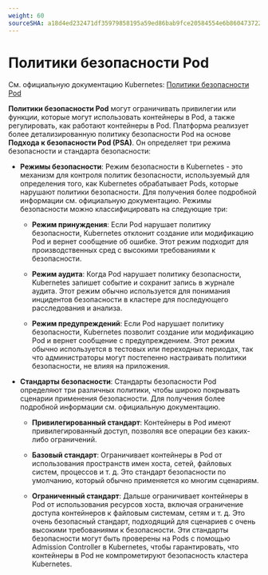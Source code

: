 ```yaml
---
weight: 60
sourceSHA: a18d4ed232471df35979858195a59ed86bab9fce20584554e6b860473722bf03
---
```


# Политики безопасности Pod

См. официальную документацию Kubernetes: [Политики безопасности Pod](https://kubernetes.io/docs/concepts/security/pod-security-policy/)

**Политики безопасности Pod** могут ограничивать привилегии или функции, которые могут использовать контейнеры в Pod, а также регулировать, как работают контейнеры в Pod. Платформа реализует более детализированную политику безопасности Pod на основе **Подхода к безопасности Pod (PSA)**. Он определяет три режима безопасности и стандарта безопасности:

- **Режимы безопасности**: Режим безопасности в Kubernetes - это механизм для контроля политик безопасности, используемый для определения того, как Kubernetes обрабатывает Pods, которые нарушают политики безопасности. Для получения более подробной информации см. официальную документацию. Режимы безопасности можно классифицировать на следующие три:

  - **Режим принуждения**: Если Pod нарушает политику безопасности, Kubernetes отклонит создание или модификацию Pod и вернет сообщение об ошибке. Этот режим подходит для производственных сред с высокими требованиями к безопасности.

  - **Режим аудита**: Когда Pod нарушает политику безопасности, Kubernetes запишет событие и сохранит запись в журнале аудита. Этот режим обычно используется для понимания инцидентов безопасности в кластере для последующего расследования и анализа.

  - **Режим предупреждений**: Если Pod нарушает политику безопасности, Kubernetes позволит создание или модификацию Pod и вернет сообщение с предупреждением. Этот режим обычно используется в тестовых или переходных периодах, так что администраторы могут постепенно настраивать политики безопасности, не влияя на приложения.

- **Стандарты безопасности**: Стандарты безопасности Pod определяют три различных политики, чтобы широко покрывать сценарии применения безопасности. Для получения более подробной информации см. официальную документацию.

  - **Привилегированный стандарт**: Контейнеры в Pod имеют привилегированный доступ, позволяя все операции без каких-либо ограничений.

  - **Базовый стандарт**: Ограничивает контейнеры в Pod от использования пространств имен хоста, сетей, файловых систем, процессов и т. д. Это стандарт безопасности по умолчанию, который обычно применяется ко многим сценариям.

  - **Ограниченный стандарт**: Дальше ограничивает контейнеры в Pod от использования ресурсов хоста, включая ограничение доступа контейнеров к файловым системам, сетям и т. д. Это очень безопасный стандарт, подходящий для сценариев с очень высокими требованиями к безопасности. Эти стандарты безопасности могут быть проверены на Pods с помощью Admission Controller в Kubernetes, чтобы гарантировать, что контейнеры в Pod не компрометируют безопасность кластера Kubernetes.
